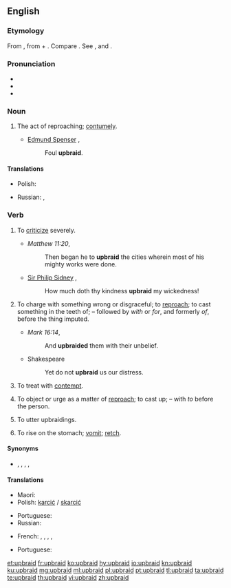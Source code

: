 {{was wotd|2007|March|7}}
==English==

===Etymology===
From {{etyl|ang|en}} {{m|ang|upbreiden}}, from {{m|ang|upp||up}} + {{m|ang|bregdan||to draw, twist, weave; the kindred}}. Compare {{etyl|is|-}} {{m|is|bregða||to draw, brandish, braid, deviate from, change, break off, upbraid}}. See {{term|up}}, and {{term|braid}} {{qualifier|transitive}}.

===Pronunciation===
* {{IPA|/ˌʌpˈbɹeɪd/|lang=en}}
* {{audio|en-us-upbraid.ogg|Audio (US)|lang=en}}
* {{rhymes|eɪd|lang=en}}

===Noun===
{{en-noun|-}}

# {{label|en|obsolete}} The act of reproaching; [[contumely]].
#* [[w:Edmund Spenser|Edmund Spenser]] {{rfdate}},
#*: Foul '''upbraid'''.

====Translations====
{{trans-top|The act of reproaching}}
* Polish: {{t|pl|skarcenie|n}}
{{trans-mid}}
* Russian: {{t+|ru|укори́зна|f}}, {{t+|ru|уко́р|m}}
{{trans-bottom}}

===Verb===
{{en-verb}}

# {{label|en|transitive}} To [[criticize]] severely.
#* ''Matthew 11:20'',
#*: Then began he to '''upbraid''' the cities wherein most of his mighty works were done.
#* [[w:Philip Sidney|Sir Philip Sidney]] {{rfdate}},
#*: How much doth thy kindness '''upbraid''' my wickedness!
# {{label|en|transitive|archaic}} To charge with something wrong or disgraceful; to [[reproach]]; to cast something in the teeth of; – followed by ''with'' or ''for'', and formerly ''of'', before the thing imputed.
#* ''Mark 16:14'',
#*: And '''upbraided''' them with their unbelief.
#* Shakespeare
#*: Yet do not '''upbraid''' us our distress.
# {{label|en|obsolete}} To treat with [[contempt]].
#: {{rfquotek|Spenser}}
# {{label|en|obsolete}} To object or urge as a matter of [[reproach]]; to cast up; – with ''to'' before the person.
#: {{rfquotek|Francis Bacon}}
# {{label|en|archaic|intransitive}} To utter upbraidings.
# {{label|en|UK|_|dialectal|Northern England}} To rise on the stomach; [[vomit]]; [[retch]].

====Synonyms====
* {{l|en|exprobrate}}, {{l|en|blame}}, {{l|en|censure}}, {{l|en|condemn}}, {{l|en|reproach}}

====Translations====
{{trans-top|to charge with something wrong or disgraceful}}
* Maori: {{t|mi|toheriri}}
* Polish: [[karcić]] / [[skarcić]]
{{trans-mid}}
* Portuguese: {{t+|pt|reprovar}}
* Russian: {{t+|ru|укоря́ть|n}}
{{trans-bottom}}

{{trans-top|to reprove}}
* French: {{t+|fr|gronder}}, {{t+|fr|reprendre}}, {{t+|fr|reprocher}}, {{t+|fr|réprimander}}, {{t+|fr|sermonner}}
{{trans-mid}}
* Portuguese: {{t+|pt|reprovar}}
{{trans-bottom}}

[[et:upbraid]]
[[fr:upbraid]]
[[ko:upbraid]]
[[hy:upbraid]]
[[io:upbraid]]
[[kn:upbraid]]
[[ku:upbraid]]
[[mg:upbraid]]
[[ml:upbraid]]
[[pl:upbraid]]
[[pt:upbraid]]
[[tl:upbraid]]
[[ta:upbraid]]
[[te:upbraid]]
[[th:upbraid]]
[[vi:upbraid]]
[[zh:upbraid]]